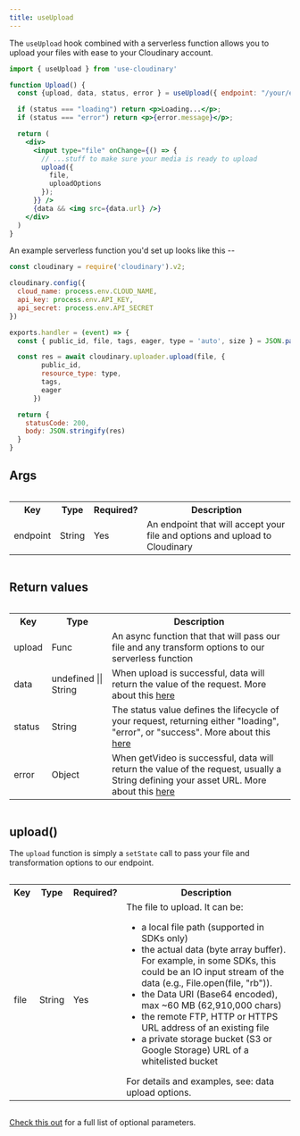 ```yaml
---
title: useUpload
---
```


The `useUpload` hook combined with a serverless function allows you to upload your files with ease to your Cloudinary account.

```jsx
import { useUpload } from 'use-cloudinary'

function Upload() {
  const {upload, data, status, error } = useUpload({ endpoint: "/your/endpoint" });

  if (status === "loading") return <p>Loading...</p>;
  if (status === "error") return <p>{error.message}</p>;

  return (
    <div>
      <input type="file" onChange={() => {
        // ...stuff to make sure your media is ready to upload 
        upload({
          file,
          uploadOptions 
        });
      }} />
      {data && <img src={data.url} />}
    </div>
  )
}
```

An example serverless function you'd set up looks like this --

```js
const cloudinary = require('cloudinary').v2;

cloudinary.config({
  cloud_name: process.env.CLOUD_NAME,
  api_key: process.env.API_KEY,
  api_secret: process.env.API_SECRET
})

exports.handler = (event) => {
  const { public_id, file, tags, eager, type = 'auto', size } = JSON.parse(event.body);

  const res = await cloudinary.uploader.upload(file, {
        public_id,
        resource_type: type,
        tags,
        eager
      })

  return {
    statusCode: 200,
    body: JSON.stringify(res)
  }
}
```


## Args

<div style="overflow-x:auto;">
  <table>
    <tr>
      <th>Key</th>
      <th>Type</th>
      <th>Required?</th>
      <th>Description</th>
    </tr>
    <tr>
      <td>endpoint</td>
      <td>String</td>
      <td>Yes</td>
      <td>An endpoint that will accept your file and options and upload to Cloudinary</td>
    </tr>
  </table>
</div>

## Return values

<div style="overflow-x:auto;">
  <table>
    <tr>
      <th>Key</th>
      <th>Type</th>
      <th>Description</th>
    </tr>
    <tr>
      <td>upload</td>      
      <td>Func</td>
      <td>An async function that that will pass our file and any transform options to our serverless function</td>
    </tr>
    <tr>
      <td>data</td>
      <td>undefined || String</td>      
      <td>When upload is successful, data will return the value of the request. More about this <a href="">here</a></td>
    </tr>
    <tr>
      <td>status</td>
      <td>String</td>      
      <td>The status value defines the lifecycle of your request, returning either "loading", "error", or "success". More about this <a href="">here</a></td>
    </tr>
    <tr>
      <td>error</td>
      <td>Object</td>      
      <td>When getVideo is successful, data will return the value of the request, usually a String defining your asset URL. More about this <a href="">here</a></td>
    </tr>
  </table>
</div>

## upload()

The `upload` function is simply a `setState` call to pass your file and transformation options to our endpoint. 

<div style="overflow-x:auto;">
  <table>
    <tr>
      <th>Key</th>
      <th>Type</th>
      <th>Required?</th>
      <th>Description</th>
    </tr>
    <tr>
      <td>file</td>
      <td>String</td>
      <td>Yes</td>
      <td>
        The file to upload. It can be:
          <ul>
            <li>a local file path (supported in SDKs only)</li>
            <li>the actual data (byte array buffer). For example, in some SDKs, this could be an IO input stream of the data (e.g., File.open(file, "rb")).</li>
            <li>the Data URI (Base64 encoded), max ~60 MB (62,910,000 chars)</li>
            <li>the remote FTP, HTTP or HTTPS URL address of an existing file</li>
            <li>a private storage bucket (S3 or Google Storage) URL of a whitelisted bucket</li>
          </ul>  
        For details and examples, see: data upload options.
      </td>
    </tr>
  </table>
</div>

[Check this out](https://cloudinary.com/documentation/image_upload_api_reference#required_parameters) for a full list of optional parameters.